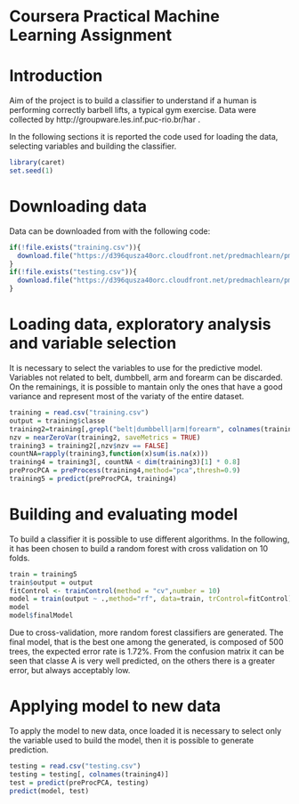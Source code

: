 Coursera Practical Machine Learning Assignment
========================================================
# Introduction
Aim of the project is to build a classifier to understand if a human is performing correctly barbell lifts, a typical gym exercise.
Data were collected by http://groupware.les.inf.puc-rio.br/har .

In the following sections it is reported the code used for loading the data, selecting variables and building the classifier.

```r
library(caret) 
set.seed(1)
```

# Downloading data
Data can be downloaded from with the following code:
```r
if(!file.exists("training.csv")){
  download.file("https://d396qusza40orc.cloudfront.net/predmachlearn/pml-training.csv", destfile="training.csv")
}
if(!file.exists("testing.csv")){
  download.file("https://d396qusza40orc.cloudfront.net/predmachlearn/pml-testing.csv", destfile="testing.csv")
}
```

# Loading data, exploratory analysis and variable selection
It is necessary to select the variables to use for the predictive model. Variables not related to belt, dumbbell, arm and forearm can be discarded. On the remainings, it is possible to mantain only the ones that have a good variance and represent most of the variaty of the entire dataset.
```r
training = read.csv("training.csv")
output = training$classe
training2=training[,grepl("belt|dumbbell|arm|forearm", colnames(training))] 
nzv = nearZeroVar(training2, saveMetrics = TRUE)
training3 = training2[,nzv$nzv == FALSE]
countNA=rapply(training3,function(x)sum(is.na(x)))
training4 = training3[, countNA < dim(training3)[1] * 0.8]
preProcPCA = preProcess(training4,method="pca",thresh=0.9)
training5 = predict(preProcPCA, training4)
```

# Building and evaluating model
To build a classifier it is possible to use different algorithms. In the following, it has been chosen to build a random forest with cross validation on 10 folds.

```r
train = training5
train$output = output
fitControl <- trainControl(method = "cv",number = 10)
model = train(output ~ .,method="rf", data=train, trControl=fitControl)
model
model$finalModel
```

Due to cross-validation, more random forest classifiers are generated. The final model, that is the best one among the generated, is composed of 500 trees, the expected error rate is 1.72%. From the confusion matrix it can be seen that classe A is very well predicted, on the others there is a greater error, but always acceptably low.

# Applying model to new data
To apply the model to new data, once loaded it is necessary to select only the variable used to build the model, then it is possible to generate prediction.
```r
testing = read.csv("testing.csv")
testing = testing[, colnames(training4)]
test = predict(preProcPCA, testing)
predict(model, test)
```

